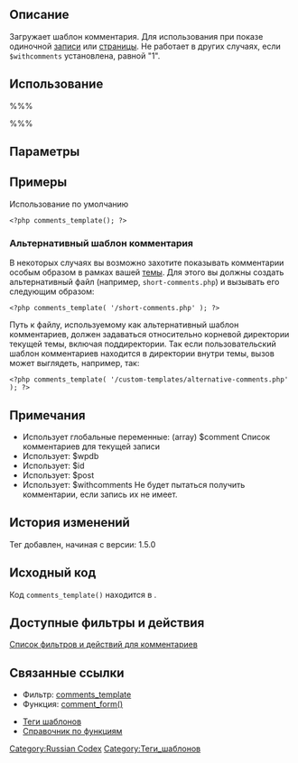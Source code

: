 {{Languages|
{{en|Function Reference/comments_template}}
{{ja|インクルードタグ/comments_template}}
{{pt-br|Referência de função/comments template}}
{{ru|Теги шаблонов/comments_template}}
}}

==Описание==

Загружает шаблон комментария.  Для использования при показе одиночной [[Создание записей|записи]] или [[Страницы|страницы]]. Не работает в других случаях, если <tt>$withcomments</tt> установлена, равной "1".

==Использование==
%%%<?php comments_template( $file, $separate_comments ); ?>%%%

==Параметры==
{{Parameter|$file|string|Загружаемый файл|необязательный|/comments.php}}
{{Parameter|$separate_comments|boolean|Разделять ли комментарии по типу.|необязательный|false}}

==Примеры==
Использование по умолчанию
<pre>
<?php comments_template(); ?> 
</pre>
===Альтернативный шаблон комментария===
В некоторых случаях вы возможно захотите показывать комментарии особым образом в рамках вашей [[Создание тем|темы]]. Для этого вы должны создать альтернативный файл (например, <tt>short-comments.php</tt>) и вызывать его следующим образом: 
<pre>
<?php comments_template( '/short-comments.php' ); ?> 
</pre>

Путь к файлу, используемому как альтернативный шаблон комментариев, должен задаваться относительно корневой директории текущей темы, включая поддиректории. Так если пользовательский шаблон комментариев находится в директории внутри темы, вызов может выглядеть, например, так:  
<pre>
<?php comments_template( '/custom-templates/alternative-comments.php' ); ?> 
</pre>

==Примечания==
* Использует глобальные переменные: (array) $comment Список комментариев для текущей записи 
* Использует: $wpdb
* Использует: $id
* Использует: $post
* Использует: $withcomments Не будет пытаться получить комментарии, если запись их не имеет. 

==История изменений==
Тег добавлен, начиная с версии: 1.5.0

==Исходный код==
Код <tt>comments_template()</tt> находится в {{Trac|wp-includes/comment-template.php}}.

==Доступные фильтры и действия==
[http://codex.wordpress.org/Plugin_API/Filter_Reference#Comment.2C_Trackback.2C_and_Ping_Filters Список фильтров и действий для комментариев]

==Связанные ссылки==
* Фильтр: [[Plugin_API/Filter_Reference/comments_template|comments_template]]
* Функция: [[Function_Reference/comment_form|comment_form()]]

{{Include Tags}}

* [[Теги шаблонов]]
* [[Справочник по функциям]]

[[Category:Russian Codex]]
[[Category:Теги_шаблонов]]
